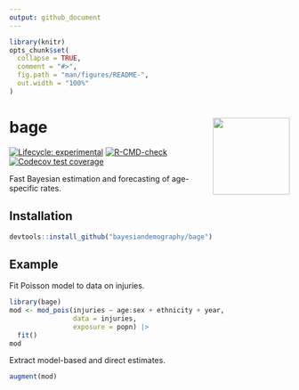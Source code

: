```yaml
---
output: github_document
---
```


<!-- README.md is generated from README.Rmd. Please edit that file -->

```r
library(knitr)
opts_chunk$set(
  collapse = TRUE,
  comment = "#>",
  fig.path = "man/figures/README-",
  out.width = "100%"
)
```

# bage <a href="https://github.com/bayesiandemography/bage"><img src="data-raw/sticker/sticker.png" align="right" height="138" /></a>

<!-- badges: start -->
[![Lifecycle: experimental](https://img.shields.io/badge/lifecycle-experimental-orange.svg)](https://lifecycle.r-lib.org/articles/stages.html#experimental)
[![R-CMD-check](https://github.com/bayesiandemography/bage/actions/workflows/R-CMD-check.yaml/badge.svg)](https://github.com/bayesiandemography/bage/actions/workflows/R-CMD-check.yaml)
[![Codecov test coverage](https://codecov.io/gh/bayesiandemography/bage/branch/main/graph/badge.svg)](https://app.codecov.io/gh/bayesiandemography/bage?branch=main)
<!-- badges: end -->

Fast Bayesian estimation and forecasting of age-specific rates.

## Installation

``` r
devtools::install_github("bayesiandemography/bage")
```

## Example

Fit Poisson model to data on injuries.

```r
library(bage)
mod <- mod_pois(injuries ~ age:sex + ethnicity + year,
                data = injuries,
		        exposure = popn) |>
  fit()
mod
```

Extract model-based and direct estimates.

```r
augment(mod)
```


